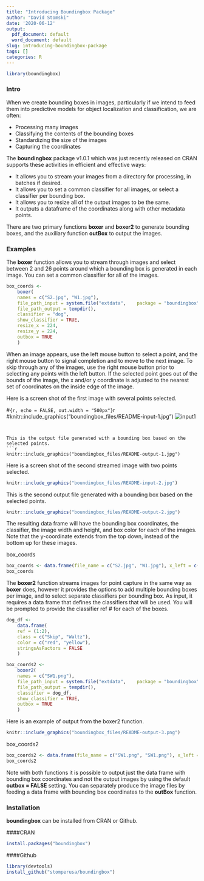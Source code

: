 ```yaml
---
title: "Introducing Boundingbox Package"
author: "David Stomski"
date: '2020-06-12'
output:
  pdf_document: default
  word_document: default
slug: introducing-boundingbox-package
tags: []
categories: R
---
```


```r
library(boundingbox)
```

### Intro
When we create bounding boxes in images, particularly if we intend to feed them into predictive models for object localization and classification, we are often:

* Processing many images
* Classifying the contents of the bounding boxes
* Standardizing the size of the images
* Capturing the coordinates

The **boundingbox** package v1.0.1 which was just recently released on CRAN supports these activities in efficient and effective ways:

* It allows you to stream your images from a directory for processing, in batches if desired.
* It allows you to set a common classifier for all images, or select a classifier per bounding box.
* It allows you to resize all of the output images to be the same.
* It outputs a dataframe of the coordinates along with other metadata points.

There are two primary functions **boxer** and **boxer2** to generate bounding boxes, and the auxiliary function **outBox** to output the images. 


### Examples

The **boxer** function allows you to stream through images and select between 2 and 26 points around which a bounding box is generated in each image. You can set a common classifier for all of the images.

``` r
box_coords <-
    boxer(
    names = c("S2.jpg", "W1.jpg"),
    file_path_input = system.file("extdata",    package = "boundingbox"),
    file_path_output = tempdir(),
    classifier = "dog",
    show_classifier = TRUE,
    resize_x = 224,
    resize_y = 224,
    outbox = TRUE
    )
```
When an image appears, use the left mouse button to select a point, and the right mouse button to signal completion and to move to the next image. To skip through any of the images, use the right mouse button prior to selecting any points with the left button. If the selected point goes out of the bounds of the image, the x and/or y coordinate is adjusted to the nearest set of coordinates on the inside edge of the image. 

Here is a screen shot of the first image with several points selected. 

#```{r, echo = FALSE, out.width = "500px"}
```r
#knitr::include_graphics("boundingbox_files/README-input-1.jpg")
![input1]("boundingbox_files/README-input-1.jpg")
```


This is the output file generated with a bounding box based on the selected points.
```r
knitr::include_graphics("boundingbox_files/README-output-1.jpg")
```


Here is a screen shot of the second streamed image with two points selected. 
```r
knitr::include_graphics("boundingbox_files/README-input-2.jpg")
```


This is the second output file generated with a bounding box based on the selected points.
```r
knitr::include_graphics("boundingbox_files/README-output-2.jpg")
```

The resulting data frame will have the bounding box coordinates, the classifier, the image width and height, and box color for each of the images. Note that the y-coordinate extends from the top down, instead of the bottom up for these images. 

box_coords
```r
box_coords <- data.frame(file_name = c("S2.jpg", "W1.jpg"), x_left = c(19,41), y_top = c(9,5), x_right = c(201, 149), y_bottom = c(223, 216), size_x = c(224, 224), size_y = c(224,224), classifier = "dog", color = "red", stringsAsFactors = FALSE)
box_coords
```


The **boxer2** function streams images for point capture in the same way as **boxer** does, however it provides the options to add multiple bounding boxes per image, and to select separate classifiers per bounding box. As input, it requires a data frame that defines the classifiers that will be used.  You will be prompted to provide the classifier ref # for each of the boxes. 

``` r
dog_df <-
    data.frame(
    ref = (1:2),
    class = c("Skip", "Waltz"),
    color = c("red", "yellow"),
    stringsAsFactors = FALSE
    )

box_coords2 <-
    boxer2(
    names = c("SW1.png"),
    file_path_input = system.file("extdata",    package = "boundingbox"),
    file_path_output = tempdir(),
    classifier = dog_df,
    show_classifier = TRUE,
    outbox = TRUE
    )
```

Here is an example of output from the boxer2 function.

```r
knitr::include_graphics("boundingbox_files/README-output-3.png")
```

box_coords2
```r
box_coords2 <- data.frame(file_name = c("SW1.png", "SW1.png"), x_left = c(0, 157), y_top = c(9, 123), x_right = c(122, 284), y_bottom = c(110, 245), size_x = c(286, 286), size_y = c(320, 320), classifier = c("Waltz", "Skip"), color = c("yellow", "red"), stringsAsFactors = FALSE)
box_coords2
```

Note with both functions it is possible to output just the data frame with bounding box coordinates and not the output images by using the default **outbox = FALSE** setting.  You can separately produce the image files by feeding a data frame with bounding box coordinates to the **outBox** function.


### Installation

**boundingbox** can be installed from CRAN or Github.

####CRAN
``` r
install.packages("boundingbox")
```


####Github
``` r
library(devtools)
install_github("stomperusa/boundingbox")
```
